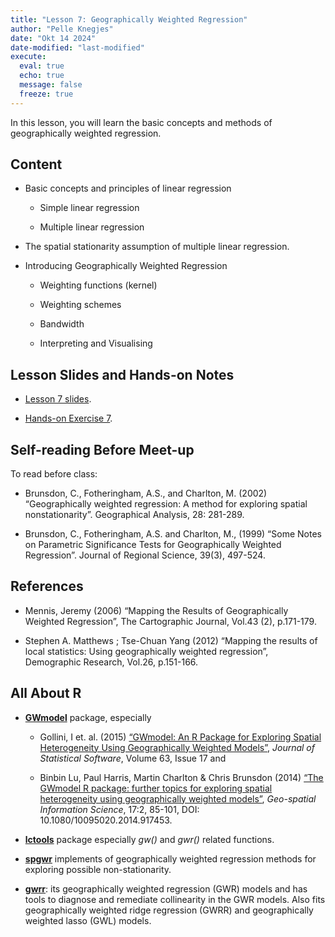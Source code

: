 ```yaml
---
title: "Lesson 7: Geographically Weighted Regression"
author: "Pelle Knegjes"
date: "Okt 14 2024"
date-modified: "last-modified"
execute: 
  eval: true
  echo: true
  message: false
  freeze: true
---
```


In this lesson, you will learn the basic concepts and methods of geographically weighted regression.

## **Content**

-   Basic concepts and principles of linear regression

    -   Simple linear regression

    -   Multiple linear regression

-   The spatial stationarity assumption of multiple linear regression.

-   Introducing Geographically Weighted Regression

    -   Weighting functions (kernel)

    -   Weighting schemes

    -   Bandwidth

    -   Interpreting and Visualising

## **Lesson Slides and Hands-on Notes**

-   [Lesson 7 slides](https://isss626-ay2024-25aug.netlify.app/lesson/lesson07/lesson07-gwr).

-   [Hands-on Exercise 7](geographicallyweightedregression.html).

## **Self-reading Before Meet-up**

To read before class:

-   Brunsdon, C., Fotheringham, A.S., and Charlton, M. (2002) “Geographically weighted regression: A method for exploring spatial nonstationarity”. Geographical Analysis, 28: 281-289.

-   Brunsdon, C., Fotheringham, A.S. and Charlton, M., (1999) “Some Notes on Parametric Significance Tests for Geographically Weighted Regression”. Journal of Regional Science, 39(3), 497-524.

## **References**

-   Mennis, Jeremy (2006) “Mapping the Results of Geographically Weighted Regression”, The Cartographic Journal, Vol.43 (2), p.171-179.

-   Stephen A. Matthews ; Tse-Chuan Yang (2012) “Mapping the results of local statistics: Using geographically weighted regression”, Demographic Research, Vol.26, p.151-166.

## **All About R**

-   [**GWmodel**](https://cran.r-project.org/web/packages/GWmodel/) package, especially

    -   Gollini, I et. al. (2015) [“GWmodel: An R Package for Exploring Spatial Heterogeneity Using Geographically Weighted Models”](https://www.jstatsoft.org/article/view/v063i17), *Journal of Statistical Software*, Volume 63, Issue 17 and

    -   Binbin Lu, Paul Harris, Martin Charlton & Chris Brunsdon (2014) [“The GWmodel R package: further topics for exploring spatial heterogeneity using geographically weighted models”](https://www.tandfonline.com/doi/full/10.1080/10095020.2014.917453), *Geo-spatial Information Science*, 17:2, 85-101, DOI: 10.1080/10095020.2014.917453.

-   [**lctools**](https://cran.r-project.org/web/packages/lctools/index.html) package especially *gw()* and *gwr()* related functions.

-   [**spgwr**](https://cran.r-project.org/web/packages/spgwr/index.html) implements of geographically weighted regression methods for exploring possible non-stationarity.

-   [**gwrr**](https://cran.r-project.org/web/packages/gwrr/index.html): its geographically weighted regression (GWR) models and has tools to diagnose and remediate collinearity in the GWR models. Also fits geographically weighted ridge regression (GWRR) and geographically weighted lasso (GWL) models.
